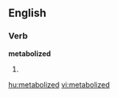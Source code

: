 ==English==

===Verb===
'''metabolized'''

# {{past of|[[metabolize]]}}

[[hu:metabolized]]
[[vi:metabolized]]